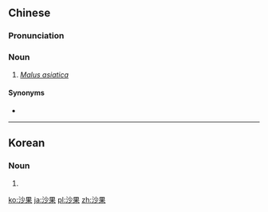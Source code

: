 ==Chinese==
{{zh-forms}}

===Pronunciation===
{{zh-pron
|m=shāguǒ
|mn=sa-kó
|cat=n
}}

===Noun===
{{zh-noun}}

# ''[[Malus asiatica]]''

====Synonyms====
* {{zh-l|花紅}}

----

==Korean==
{{ko-hanjatab|沙|果}}

===Noun===
{{ko-noun|rv=sagwa|hangeul=사과}}

# {{hanja form of|사과|[[apple]]}}

[[ko:沙果]]
[[ja:沙果]]
[[pl:沙果]]
[[zh:沙果]]